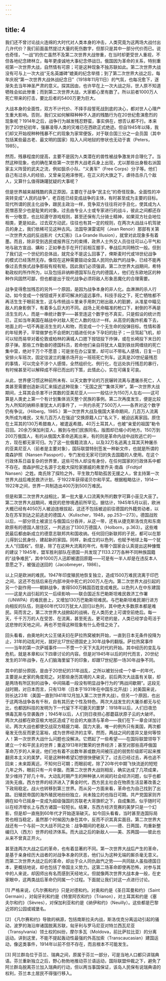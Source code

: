 ```yaml
---
---
---
```

title: 4
---




我们还不曾讨论战火连绵的大时代对人类本身的冲击，人类究竟为这两场大战付出几许代价？我们前面虽然提过大量的死伤数字，但那只是其中一部分代价而已。说也奇怪，“一战”的伤亡虽然不及第二次世界大战惨重，在当时却更受世人重视，不但各地纪念碑林立，每年更虔诚地大事纪念停战日。俄国因为革命的关系，特别重视第一次世界大战，自然情有可原；可是这种现象不独苏联如此。第二次世界大战没有可与上一次大战“无名英雄碑”媲美的纪念举措；到了第二次世界大战之后，每年庆祝“第一次世界大战休战纪念日”（1918年11月11日）的气氛，也每况愈下，逐渐失去当年神圣严肃的意义。探其因由，也许早在上一次大战之际，世人原不知道牺牲会如此惨重；而到第二次世界大战，大家都心里有数了。所以前者1000万人死亡带来的打击，要比后者的5400万更为巨大。

大战本身的全面性，双方不计代价、不择手段誓死战到底的决心，都对世人心理产生重大影响。否则，我们又如何解释种种不人道的残酷行为在20世纪愈演愈烈的现象呢？1914年之后，战争行为越发残忍野蛮，事实俱在，想否认都不行。本来到了20世纪初年，强暴凌辱人类的灾难已在西欧正式绝迹。但自1945年以降，我们却又开始视种种残暴不仁的现象为家常便饭，对于联合国三分之一会员国（其中包括某些最古老、最文明的国家）陷入人间地狱的惨状也无动于衷（Peters，1985）。

然而，残暴程度的提高，主要不是因为人类潜在的兽性被战争激发并合理化了。当然这种现象，也的确在某些第一次世界大战老兵身上出现，尤以那些出身极右派国家主义阵营的武夫之流，例如狙杀小队、“义勇军”（Free Corps）分子等。他们自己有过杀人的经验，又曾亲见袍泽惨死，在正义的大旗之下，虐待击杀几个敌人，又算什么值得踌躇犹疑的大事呢？

但是世界越来越残酷的真正原因，主要在于战争“民主化”的奇怪现象。全面性的冲突转变成“人民的战争”，老百姓已经变成战争的主体，有时甚至成为主要的目标。现代所谓的民主化战争，跟民主政治一样，竞争双方往往将对手丑化，使其成为人民憎恶至少也是耻笑的对象。过去由专业人士或专家进行的战斗，彼此之间都还存有一分敬意，也比较遵守游戏规则，甚至还保有几分骑士精神，如果双方社会地位相类，更是如此。过去双方动武，往往也有其一定的规则，在两次大战战斗机驾驶员的身上，我们依稀可见这种古风。法国导演雷诺阿（Jean Renoir）那部有关第一次世界大战的反战影片《大幻影》（La Grande Illusion），就曾对此现象多有着墨。而且，除非受到选民或报界压力的束缚，政界人士外交人员往往可以心平气和地与敌方宣战、媾和；正如拳击手在开打前相互握手，拳战后共同畅饮一般。但到了我们这一个世纪的总体战，就完全不是这么回事了，俾斯麦时代或18世纪战争的模式已经荡然无存。像现在这种需要鼓动全国人民同仇敌忾的战争，已经不能再像过去贵族式战争那般有规有矩。因此我们必须强调，第二次世界大战期间，希特勒政权的所作所为，以及包括非纳粹德国军队在内的德国人，他们在东欧地区的种种作风固然可鄙，但也都是出于现代战争必须将敌人形象恶魔化的合理需要。

战争变得愈加残忍的另外一个原因，是因为战争本身的非人化。血淋淋的杀人行动，如今变成一个按钮或开关即可解决的遥远事件。科技手段之下，死亡牺牲都不再活生生于眼前发生，这与传统战斗里亲手用刺刀剜出敌人的脏腑，从准星中瞄见敌人的身影倒下，有着多么巨大的不同。战场上死命瞄准的枪口下，射倒的不再是活生生的人，而是一串统计数字——甚至连这个数字也不真实，只是假设的统计而已，正如当年美国在越战中对敌人死亡人数的估计一样。从高空的轰炸机看下去，地面上的一切不再是活生生的人和物，而变成一个个无生命的投弹目标。性情和善的年轻男子，平常做梦也不会把刺刀插进任何乡下孕妇的肚子；一旦驾起飞机，却可以轻而易举对着伦敦或柏林的满城人口摁下按钮投下炸弹，或在长崎投下末日的原子弹。那些工作勤奋的德国科员，若命他们亲自将犹太人载到铁丝网缠绕的死亡集中营，绝对千万个不愿意；可是坐在办公室里，却可以不带私人感情，日复一日安排火车班次，固定往波兰的屠杀场开出一班班死亡列车。这真是20世纪最残忍的事情，可以完全不涉个人感情，全然组织化、例行化，在远处执行残忍的暴行，有时候甚至可以解释成不得已而出的下策，此情此心，实在可痛复可哀。

从此，世界便习惯这种前所未有、以天文数字论的万民辗转流离与遭屠杀死亡，人类甚至需要创造新词汇来描述这种现象：“无国之民”“集体灭种”。第一次世界大战期间，土耳其会杀害不计其数的亚美尼亚人——一般估计为150万人左右——这可算是人类史上第一个有计划集体消灭整个民族的事例。第二次再度发生，便是比较为人所知的纳粹杀害犹太人的事件了，一共约杀死了500万人——各界对这个数字仍有争议。（Hilberg，1985.）第一次世界大战及俄国大革命期间，几百万人流离失所成为难民，又有几百万人在强迫“交换原籍人口”名义下，被迫远离家园。原住在土耳其的130万希腊裔人，被遣返希腊。40万土耳其人，也被“亲爱的祖国”勒令召回。20余万保加利亚人，搬到与他们民族同名，版图却已缩小的地方。150万到200万俄国人，有的从俄国大革命逃离出来，有的则是革命内战中战败逃亡的一方，现在都无家可归。为了这一批俄籍流浪人，以及32万名逃离土耳其灭种屠杀的亚美尼亚人（前者是主要对象），国际联盟特别签发一种新文件，也就是所谓的南森护照（Nansen Passport），专门发给无家可归的失去国籍的人使用。在这个行政体系日益复杂的世界里，这些可怜人却没有身份，在任何国家的行政体系中都不存在。南森护照之名源于北极大探险家挪威的弗里乔夫·南森（Fridtjof Nansen）之姓。南氏除了探险之外，平生致力帮助孤苦无援之人，曾主持第一次世界大战后难民救济计划，于1922年获得诺贝尔和平奖。根据粗略估计，1914—1922年之间，世界一共制造出400万到500万难民。

但是和第二次世界大战相比，第一批大量人口流离失所的数字可算小巫见大巫了。第二次世界大战期间，难民的悲惨境遇前所罕见。据估计，1945年5月以前，欧洲大概已经有4050万人被迫连根拔起，这还不包括被迫前往德国的外籍劳动者，以及在苏军到达之前逃走的德国人（Kulischer，1948，pp.253—273）。德国战败以后，一部分领土被波兰与俄国瓜分吞并，从这一带，还有从捷克斯洛伐克和东南欧原有的德国人居住区，一共逃出了1300万德国人（Holborn，p.363）。这些难民最后都由新成立的德意志联邦共和国收纳。任何回归新联邦的子民，都可以在那儿得到公民身份，建起新的家园。同样，新成立的以色列，也赋予地球上每一个犹太人“归国权”。但是，除了在这种大流离的年代，有哪个国家会认真提出这种慷慨的建议？1945年，盟军胜利部队在德国一共发现了1133.27万各种不同种族国籍的“战争难民”，其中1000万人迅即被遣回原籍——可是有一半人却是在违反本人意愿之下，被强迫送回的（Jacobmeyer，1986）。

以上只是欧洲的难民。1947年印度殖民地恢复独立，造成1500万难民流离于印巴之间，这还不包括后来在内部冲突中死亡的200万人在内。第二次世界大战引起的另一个副作用——朝鲜战争，害得500万韩国百姓变成难民。以色列人在中东建国——这是大战引起的又一后续影响——联合国近东巴勒斯坦难民救济工作署（UNWPA）的难民册上，又增加130万巴勒斯坦难民。与巴勒斯坦难民潮行进方向相反的队伍，则是60年代120万犹太人回归以色列，其中绝大多数原本都是难民。简而言之，第二次世界大战掀起的战祸，在人类历史上可谓空前绝后。每一天，千千万万的人在受苦、在流离，甚至死去。更可悲的是，人类已经学会苟活于这悲惨的天地之间，再也不觉得这种现象有什么奇怪之处了。

回头看看，由奥地利大公王储夫妇在萨拉热窝被刺开始，一直到日本无条件投降为止，31年的动乱时光，就好比17世纪德国史上30年战争的翻版。萨拉热窝事件——当年的第一次萨城事件——不啻一个天下大乱时代的开始。其中经历的变乱与危机，就是本章和以下四章讨论的内容。但是对1945年以后的时代而言，20世纪发生的31年战争，在人们脑海里留下的印象，却跟17世纪那一场30年战争不同。

其中的部分原因，是由于20世纪的31年战乱，之所以被划分成一个单一的年代，主要是从史家的角度观之。对那些身历其境的人来说，前后两次大战虽有关联，却是两场有所区别的战争，中间隔着一段没有明显战争行为的“两战间歇期”。这段无战时期，对日本而言，只有13年（日本于1931年在中国东北开战）；对美国来说，则长达23年（美国一直到1941年12月加入第二次世界大战）。但另一个原因，也出于这两场战争各有千秋，自有其历史个性及特色。两次大战发生的大屠杀都无与伦比，也都因科技的发明为下一代留下不可磨灭的噩梦：1918年以后，人们日夜恐惧毒瓦斯与空袭轰炸；1945年以后，人们则日夜担心那蘑菇状原子云的大破坏。两次大战都在欧亚极大地区造成了社会的大崩溃与革命——我们在下一章会详加讨论。两次大战也都使交战双方精疲力竭、国力大衰。唯一的例外只有美国，两次都毫发无伤反而更见富裕，成为世界经济的主宰。然而，两战之间的差异又是何等惊人！第一次世界大战什么问题也没解决。它燃起了一些希望——在国际联盟领导下建立一个和平民主的世界；重返1913年时繁荣的世界经济；甚至对那些高呼俄国革命万岁的人来说，他们也有着不出数年甚或数月间被压迫的弱势阶级即可起来推翻资本主义的美梦。可是这种种希望幻想很快便破灭了。过去已经过去，再也追不回来；未来距离远，不知何日可期；而眼前呢，除了20年代中期飞快流逝的短短几年之外，眼前只有一片辛酸。而第二次世界大战则相反，确实达成了几项成果，至少维持了好几十年。大动乱时期产生的种种骇人听闻的社会经济问题，似乎也都消失无痕。西方世界的经济进入了黄金时代，西方民主社会在物质生活显著改善之下政局稳定。战火也转移到第三世界。而从另一方面来看，革命也为自己找到了出路。旧殖民帝国的海外殖民地纷纷独立，尚未独立的也指日可期。共产党国家则齐拥在如今已摇身一变成为超级强国的苏联老大哥旗帜之下，自成集团，似乎随时可以在经济增长上与西方诸国一较短长。结果，东西方经济竞赛的美梦只是一个幻影，但是却一直拖到60年代才开始逐渐破灭。如今回头看看，当时甚至连国际局势也相当稳定，虽然那个时候因为身在其中，反而不识其真实面目。第二次世界大战还有一个与前一次大战不同之处：战争期间的老敌人——德、日两国，均重新整编归入（西方）世界的经济体系。而大战之后的新敌人——美、苏两国——彼此也从来不曾真正开火。

甚至连两次大战之后的革命，也有着显著的不同。第一次世界大战后产生的革命，是基于亲身经历大战者的对战争本身的厌恶，他们认为这种无端的厮杀毫无意义。而第二次世界大战之后的革命，却出于众人同仇敌忾之势——共同敌人虽指德国日本，更概括地说，却也包括了帝国主义势力。这第二场革命即使再恐怖，对参与其中的人来说，却因师出有名而感到天经地义。但就像两次世界大战本身一般，在史家眼中，这两类战后革命仍同属一个过程。下面就让我们对这一点进行讨论。

[1] 严格来说，《凡尔赛和约》只是对德和约。对奥和约是《圣日耳曼和约》（Saint Germain），对匈牙利和约是《特里阿农和约》（Trianon），对土耳其和约是《塞夫尔和约》（Sèvres），对保加利亚和约是《纳伊和约》（Neuilly）。这些都是巴黎近郊的公园或城堡名。



[2] 《凡尔赛和约》导致的祸源，包括南斯拉夫内战，斯洛伐克分离运动引起的骚动，波罗的海沿岸诸国脱离苏联，匈牙利与罗马尼亚对特兰西瓦尼亚（Transylvania）领土权的纠纷，摩尔多瓦（Moldova，前比萨拉比亚）的分离运动。讲到这里，不能不提起轰动性最强的外高加索（Transcaucasian）建国运动，像这类事件，1914年以前不但不存在，而且根本不可能发生。



[3] 阿兰群岛位于芬兰、瑞典之间，原属于芬兰一部分，可是当地人口都只讲瑞典语。芬兰重新独立之后，野心勃勃地推动芬兰语运动，国际联盟仲裁之下，避免了阿兰群岛脱离芬兰加入瑞典的行动，但以两当事国保证，该岛人民保有说瑞典语的权利，芬兰本土居民不得强行移入。